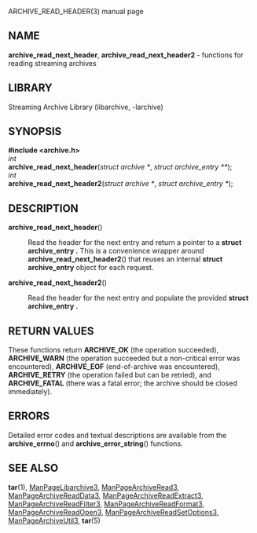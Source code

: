 ARCHIVE_READ_HEADER(3) manual page 
== NAME == 
'''archive_read_next_header''', 
'''archive_read_next_header2''' 
- functions for reading streaming archives 
== LIBRARY == 
Streaming Archive Library (libarchive, -larchive) 
== SYNOPSIS == 
'''<nowiki>#include <archive.h></nowiki>''' 
<br> 
''int'' 
<br> 
'''archive_read_next_header'''(''struct archive *'', ''struct archive_entry **''); 
<br> 
''int'' 
<br> 
'''archive_read_next_header2'''(''struct archive *'', ''struct archive_entry *''); 
== DESCRIPTION == 
<dl> 
<dt>'''archive_read_next_header'''()</dt><dd> 
Read the header for the next entry and return a pointer to 
a 
'''struct archive_entry .''' 
This is a convenience wrapper around 
'''archive_read_next_header2'''() 
that reuses an internal 
'''struct archive_entry''' 
object for each request. 
</dd><dt>'''archive_read_next_header2'''()</dt><dd> 
Read the header for the next entry and populate the provided 
'''struct archive_entry .''' 
</dd></dl> 
== RETURN VALUES == 
These functions return 
'''ARCHIVE_OK''' 
(the operation succeeded), 
'''ARCHIVE_WARN''' 
(the operation succeeded but a non-critical error was encountered), 
'''ARCHIVE_EOF''' 
(end-of-archive was encountered), 
'''ARCHIVE_RETRY''' 
(the operation failed but can be retried), 
and 
'''ARCHIVE_FATAL''' 
(there was a fatal error; the archive should be closed immediately). 
== ERRORS == 
Detailed error codes and textual descriptions are available from the 
'''archive_errno'''() 
and 
'''archive_error_string'''() 
functions. 
== SEE ALSO == 
'''tar'''(1), 
[[ManPageLibarchive3]], 
[[ManPageArchiveRead3]], 
[[ManPageArchiveReadData3]], 
[[ManPageArchiveReadExtract3]], 
[[ManPageArchiveReadFilter3]], 
[[ManPageArchiveReadFormat3]], 
[[ManPageArchiveReadOpen3]], 
[[ManPageArchiveReadSetOptions3]], 
[[ManPageArchiveUtil3]], 
'''tar'''(5) 
